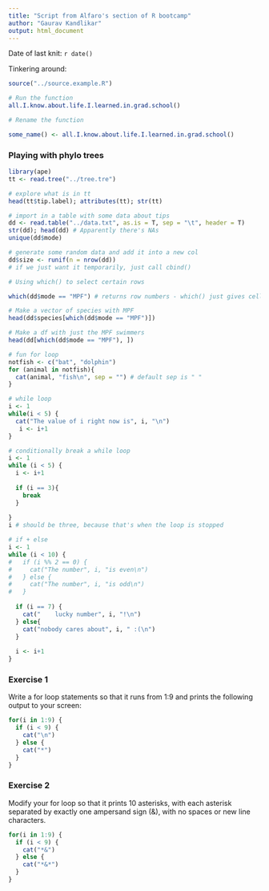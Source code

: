 ```yaml
---
title: "Script from Alfaro's section of R bootcamp"
author: "Gaurav Kandlikar"
output: html_document
---
```


Date of last knit: `r date()`

Tinkering around:
```r
source("../source.example.R")

# Run the function
all.I.know.about.life.I.learned.in.grad.school()

# Rename the function

some_name() <- all.I.know.about.life.I.learned.in.grad.school()
```

### Playing with phylo trees
```r
library(ape)
tt <- read.tree("../tree.tre")

# explore what is in tt
head(tt$tip.label); attributes(tt); str(tt)

# import in a table with some data about tips
dd <- read.table("../data.txt", as.is = T, sep = "\t", header = T)
str(dd); head(dd) # Apparently there's NAs
unique(dd$mode)

# generate some random data and add it into a new col
dd$size <- runif(n = nrow(dd))
# if we just want it temporarily, just call cbind()

# Using which() to select certain rows

which(dd$mode == "MPF") # returns row numbers - which() just gives cells for which a value is TRUE

# Make a vector of species with MPF
head(dd$species[which(dd$mode == "MPF")])

# Make a df with just the MPF swimmers
head(dd[which(dd$mode == "MPF"), ])
```

```r
# fun for loop
notfish <- c("bat", "dolphin")
for (animal in notfish){
  cat(animal, "fish\n", sep = "") # default sep is " "
}

# while loop
i <- 1
while(i < 5) {
  cat("The value of i right now is", i, "\n")
   i <- i+1
}

# conditionally break a while loop
i <- 1 
while (i < 5) {
  i <- i+1
  
  if (i == 3){
    break
  }
  
}
i # should be three, because that's when the loop is stopped

# if + else
i <- 1
while (i < 10) {
#   if (i %% 2 == 0) {
#     cat("The number", i, "is even\n")
#   } else {
#     cat("The number", i, "is odd\n")
#   }
  
  if (i == 7) {
    cat("    lucky number", i, "!\n")
  } else{
    cat("nobody cares about", i, " :(\n")
  }
  
  i <- i+1
}


```

### Exercise 1
Write a for loop statements so that it runs from 1:9 and prints the following output to your screen:
```r
for(i in 1:9) {
  if (i < 9) {
    cat("\n")
  } else {
    cat("*")
  }
}
```


### Exercise 2
Modify your for loop so that it prints 10 asterisks, with each asterisk separated by exactly one ampersand sign (&), with no spaces or new line characters.

```r
for(i in 1:9) {
  if (i < 9) {
    cat("*&")
  } else {
    cat("*&*")
  }
}

```